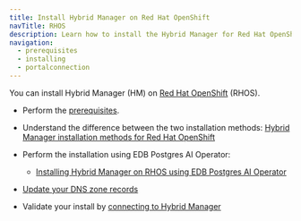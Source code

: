 ```yaml
---
title: Install Hybrid Manager on Red Hat OpenShift
navTitle: RHOS
description: Learn how to install the Hybrid Manager for Red Hat OpenShift.
navigation:
  - prerequisites
  - installing
  - portalconnection
---
```


You can install Hybrid Manager (HM) on [Red Hat OpenShift](https://www.openshift.com/) (RHOS).

-   Perform the [prerequisites](prerequisites).

-   Understand the difference between the two installation methods: [Hybrid Manager installation methods for Red Hat OpenShift](installing)

-   Perform the installation using EDB Postgres AI Operator:

    -   [Installing Hybrid Manager on RHOS using EDB Postgres AI Operator](installing.mdx)

-   [Update your DNS zone records](dns_and_verify.mdx)

-   Validate your install by [connecting to Hybrid Manager](portalconnection.mdx)
